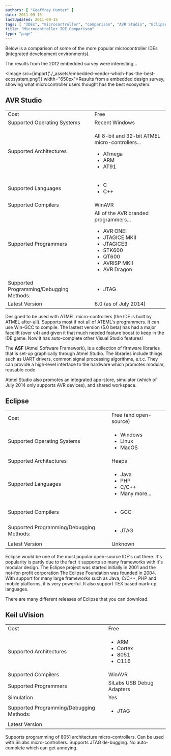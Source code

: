```yaml
---
authors: [ "Geoffrey Hunter" ]
date: 2011-09-15
lastUpdated: 2011-09-15
tags: [ "IDEs", "microcontroller", "comparison", "AVR Studio", "Eclipse", "Keil uVision", "programming" ]
title: "Microcontroller IDE Comparison"
type: "page"
---
```


Below is a comparison of some of the more popular microcontroller IDEs (integrated development environments).

The results from the 2012 embedded survey were interesting...

<Image src={import('./_assets/embedded-vendor-which-has-the-best-ecosystem.png')} width="650px">Results from a embedded design survey, showing what microcontroller users thought has the best ecosystem.</Image>

## AVR Studio

<table>
	<tbody>
		<tr>
			
<td >Cost</td>
			
<td >Free</td>
		</tr>
		<tr >
			
<td >Supported Operating Systems</td>
			
<td >Recent Windows</td>
		</tr>
		<tr >
			
<td >Supported Architectures</td>
			
<td >

All 8-bit and 32-bit ATMEL micro-controllers...
<ul>
	<li>ATmega</li>
	<li>ARM</li>
	<li>AT91</li>
</ul>
</td>
		</tr>
		<tr >
		
<td >Supported Languages</td>
			
<td >
<ul>
	<li>C</li>
	<li>C++</li>
</ul>
	</td>
		</tr>
		<tr >
			
<td >Supported Compilers</td>
			
<td >WinAVR</td>
		</tr>
		<tr >
			
<td >Supported Programmers</td>
			
<td>
All of the AVR branded programmers...
				
<ul>
	<li>AVR ONE!</li>
	<li>JTAGICE MKII</li>
	<li>JTAGICE3</li>
	<li>STK600</li>
	<li>QT600</li>
	<li>AVRISP MKII</li>
	<li>AVR Dragon</li>
</ul>
			</td>
		</tr>
		<tr >
			
<td >Supported Programming/Debugging Methods:</td>
			
<td >
<ul>
	<li>JTAG</li>
</ul>
				</td>
		</tr>
		<tr >
			
<td >Latest Version</td>
			
<td >6.0 (as of July 2014)</td>
		</tr>
	</tbody>
</table>

Designed to be used with ATMEL micro-controllers (the IDE is built by ATMEL after-all). Supports most if not all of ATEML's programmers. It can use Win-GCC to compile. The lastest version (5.0 beta) has had a major facelift (over v4) and given it that much needed feature boost to keep in the IDE game. Now it has auto-complete other Visual Studio features!

The **ASF** (Atmel Software Framework), is a collection of firmware libraries that is set-up graphically through Atmel Studio. The libraries include things such as UART drivers, common signal processing algorithms, e.t.c. They can provide a high-level interface to the hardware which promotes modular, reusable code.

Atmel Studio also promotes an integrated app-store, simulator (which of July 2014 only supports AVR devices), and shared workspace.

## Eclipse

<table>
	<tbody >
		<tr>
			<td>Cost</td>
			<td>Free (and open-source)</td>
		</tr>
		<tr>
			<td>Supported Operating Systems</td>
			<td>
				<ul>
					<li>Windows</li>
					<li>Linux</li>
					<li>MacOS</li>
				</ul>
			</td>
		</tr>
		<tr>
			<td>Supported Architectures</td>
			<td>Heaps</td>
		</tr>
		<tr>
			<td>Supported Languages</td>
			<td>
				<ul>
					<li>Java</li>
					<li>PHP</li>
					<li>C/C++</li>
					<li>Many more...</li>
				</ul>
			</td>
		</tr>
		<tr>
			<td>Supported Compilers</td>
			<td>
			<ul>
	<li>GCC</li>
</ul>						</td>
		</tr>
		<tr >
			
<td >Supported Programming/Debugging Methods:</td>
			
<td >
<ul>
	<li>JTAG</li>
</ul></td>
		</tr>
		<tr >
			
<td >Latest Version</td>
			
<td >Unknown</td>
		</tr>
	</tbody>
</table>

Eclipse would be one of the most popular open-source IDE's out there. It's popularity is partly due to the fact it supports so many frameworks with it's modular design. The Eclipse project was started initially in 2001 and the not-for-profit corporation The Eclipse Foundation was founded in 2004. With support for many large frameworks such as Java, C/C++, PHP and mobile platforms, it is very powerful. It also support TEX based mark-up languages.

There are many different releases of Eclipse that you can download.


## Keil uVision

<table>
	<tbody >
		<tr >
<td >Cost</td>
			
<td >Free</td>
		</tr>
		<tr >
			
<td >Supported Architectures</td>
			
<td >
<ul>
	<li>ARM</li>
	<li>Cortex</li>
	<li>8051</li>
	<li>C116</li>
</ul>
</td>
</tr>
		<tr >
			
<td >Supported Compilers</td>
			
<td >WinAVR</td>
		</tr>
		<tr >
			
<td >Supported Programmers</td>
			
<td >SiLabs USB Debug Adapters</td>
		</tr>
		<tr >
			
<td >Simulation</td>
			
<td >Yes</td>
		</tr>
		<tr >
			
<td >Supported Programming/Debugging Methods:</td>
			
<td >
<ul>
	<li>JTAG</li>
</ul></td>
		</tr>
		<tr >
			
<td >Latest Version</td>
			
<td ></td>
		</tr>
	</tbody>
</table>

Supports programming of 8051 architecture micro-controllers. Can be used with SiLabs micro-controllers. Supports JTAG de-bugging. No auto-complete which can get annoying.
